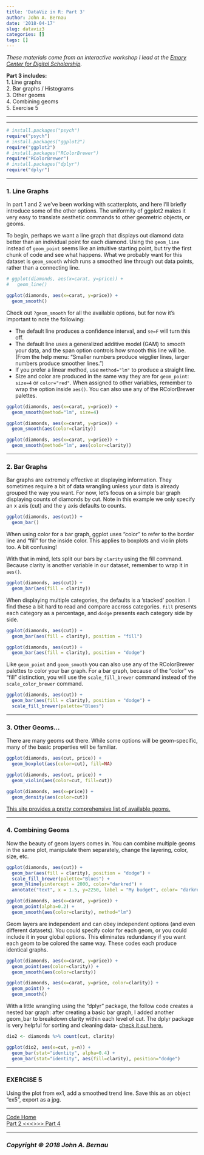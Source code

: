 ```yaml
---
title: 'DataViz in R: Part 3'
author: John A. Bernau
date: '2018-04-17'
slug: dataviz3
categories: []
tags: []
---
```


*These materials come from an interactive workshop I lead at the [Emory Center for Digital Scholarship](http://digitalscholarship.emory.edu/).*   
  
**Part 3 includes:**  
1. Line graphs  
2. Bar graphs / Histograms  
3. Other geoms  
4. Combining geoms  
5. Exercise 5  

  
___
___
  

```r
# install.packages("psych")
require("psych")
# install.packages("ggplot2")
require("ggplot2")
# install.packages("RColorBrewer")
require("RColorBrewer")
# install.packages("dplyr")
require("dplyr")
```

___

### 1. Line Graphs
In part 1 and 2 we've been working with scatterplots, and here I'll briefly introduce some of the other options. The uniformity of ggplot2 makes it very easy to translate aesthetic commands to other geometric objects, or geoms. 

To begin, perhaps we want a line graph that displays out diamond data better than an individual point for each diamond. Using the `geom_line` instead of `geom_point` seems like an intuitive starting point, but try the first chunk of code and see what happens. What we probably want for this dataset is `geom_smooth` which runs a smoothed line through out data points, rather than a connecting line. 


```r
# ggplot(diamonds, aes(x=carat, y=price)) +
#   geom_line()

ggplot(diamonds, aes(x=carat, y=price)) +
  geom_smooth()
```

Check out `?geom_smooth` for all the available options, but for now it's important to note the following:

* The default line produces a confidence interval, and `se=F` will turn this off.
* The default line uses a generalized additive model (GAM) to smooth your data, and the span option controls how smooth this line will be. (From the help menu: "Smaller numbers produce wigglier lines, larger numbers produce smoother lines.")
* If you prefer a linear method, use `method="lm"` to produce a straight line. 
* Size and color are produced in the same way they are for `geom_point`: `size=4` or `color="red"`. When assigned to other variables, remember to wrap the option inside `aes()`. You can also use any of the RColorBrewer palettes.

```r
ggplot(diamonds, aes(x=carat, y=price)) +
  geom_smooth(method="lm", size=4)
```

```r
ggplot(diamonds, aes(x=carat, y=price)) +
  geom_smooth(aes(color=clarity))
```


```r
ggplot(diamonds, aes(x=carat, y=price)) +
  geom_smooth(method="lm", aes(color=clarity))

```


___

### 2. Bar Graphs
Bar graphs are extremely effective at displaying information. They sometimes require a bit of data wrangling unless your data is already grouped the way you want. For now, let's focus on a simple bar graph displaying counts of diamonds by cut. Note in this example we only specify an x axis (cut) and the y axis defaults to counts. 

```r
ggplot(diamonds, aes(cut)) + 
  geom_bar()
```

When using color for a bar graph, ggplot uses "color" to refer to the border line and "fill" for the inside color. This applies to boxplots and violin plots too. A bit confusing! 

With that in mind, lets split our bars by `clarity` using the fill command. Because clarity is another variable in our dataset, remember to wrap it in `aes()`.

```r
ggplot(diamonds, aes(cut)) + 
  geom_bar(aes(fill = clarity))
```

When displaying multiple categories, the defaults is a 'stacked' position. I find these a bit hard to read and compare accross categories. `fill` presents each category as a percentage, and `dodge` presents each category side by side. 

```r
ggplot(diamonds, aes(cut)) + 
  geom_bar(aes(fill = clarity), position = "fill")
```

  
```r
ggplot(diamonds, aes(cut)) + 
  geom_bar(aes(fill = clarity), position = "dodge")
```

Like `geom_point` and `geom_smooth` you can also use any of the RColorBrewer palettes to color your bar graph. For a bar graph, because of the "color" vs "fill" distinction, you will use the `scale_fill_brewer` command instead of the `scale_color_brewer` command.

```r
ggplot(diamonds, aes(cut)) + 
  geom_bar(aes(fill = clarity), position = "dodge") +
  scale_fill_brewer(palette="Blues")
```

___

### 3. Other Geoms...
There are many geoms out there. While some options will be geom-specific, many of the basic properties will be familiar.
  
```r
ggplot(diamonds, aes(cut, price)) + 
  geom_boxplot(aes(color=cut), fill=NA)
```


```r
ggplot(diamonds, aes(cut, price)) + 
  geom_violin(aes(color=cut, fill=cut))
```

```r
ggplot(diamonds, aes(x=price)) + 
  geom_density(aes(color=cut))
```

[This site provides a pretty comprehensive list of available geoms.](http://sape.inf.usi.ch/quick-reference/ggplot2/geom)

___
### 4. Combining Geoms
Now the beauty of geom layers comes in. You can combine multiple geoms in the same plot, manipulate them separately, change the layering, color, size, etc. 

```r
ggplot(diamonds, aes(cut)) + 
  geom_bar(aes(fill = clarity), position = "dodge") +
  scale_fill_brewer(palette="Blues") +
  geom_hline(yintercept = 2000, color="darkred") +
  annotate("text", x = 1.5, y=2250, label = "My budget", color= "darkred")
```


```r
ggplot(diamonds, aes(x=carat, y=price)) +
  geom_point(alpha=0.2) +
  geom_smooth(aes(color=clarity), method="lm")
```

  
Geom layers are independent and can obey independent options (and even different datasets). You could specify color for each geom, or you could include it in your global options. This eliminates redundancy if you want each geom to be colored the same way. These codes each produce identical graphs. 

```r
ggplot(diamonds, aes(x=carat, y=price)) +
  geom_point(aes(color=clarity)) +
  geom_smooth(aes(color=clarity))

ggplot(diamonds, aes(x=carat, y=price, color=clarity)) +
  geom_point() +
  geom_smooth()
```

With a little wrangling using the "dplyr" package, the follow code creates a nested bar graph: after creating a basic bar graph, I added another geom_bar to breakdown clarity within each level of cut. The dplyr package is very helpful for sorting and cleaning data- [check it out here.](http://dplyr.tidyverse.org/)

```r
dio2 <- diamonds %>% count(cut, clarity)

ggplot(dio2, aes(x=cut, y=n)) +
  geom_bar(stat="identity", alpha=0.4) +
  geom_bar(stat="identity", aes(fill=clarity), position="dodge")

```

___

### EXERCISE 5
Using the plot from ex1, add a smoothed trend line. Save this as an object "ex5", export as a jpg.  

___

[Code Home](/xcode/)  
[Part 2 <<<](/code/dataviz2)[>>> Part 4](/code/dataviz4/)


___

### *Copyright &copy; 2018 John A. Bernau*